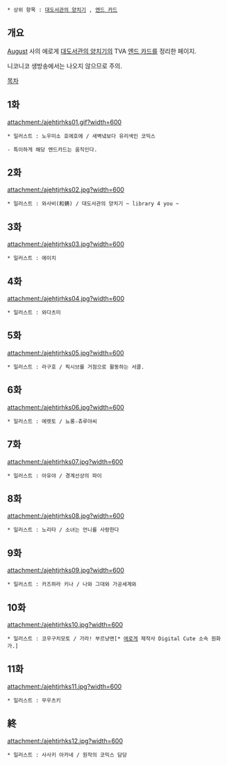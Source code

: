  * 상위 항목 : [[대도서관의 양치기]] , [[엔드 카드]]
== 개요 ==
[[August]] 사의 에로게 [[대도서관의 양치기]]의 TVA [[엔드 카드]]를 정리한 페이지. 

니코니코 생방송에서는 나오지 않으므로 주의.

[[목차]]
== 1화 ==

attachment:/ajehtjrhks01.gif?width=600

 * 일러스트 : 노우미소 호에호에 / 새벽녘보다 유리색인 코믹스

 - 특이하게 해당 엔드카드는 움직인다.

== 2화 ==

attachment:/ajehtjrhks02.jpg?width=600 

 * 일러스트 : 와사비(和錆) / 대도서관의 양치기 ~ library 4 you ~

== 3화 ==

attachment:/ajehtjrhks03.jpg?width=600

 * 일러스트 : 에이치

== 4화 ==

attachment:/ajehtjrhks04.jpg?width=600

 * 일러스트 : 와다츠미

== 5화 ==

attachment:/ajehtjrhks05.jpg?width=600

 * 일러스트 : 라구호 / 픽시브를 거점으로 활동하는 서클.

== 6화 ==

attachment:/ajehtjrhks06.jpg?width=600

 * 일러스트 : 에렛토 / 뇨롱☆츄루야씨

== 7화 ==

attachment:/ajehtjrhks07.jpg?width=600

 * 일러스트 : 아유야 / 경계선상의 파이

== 8화 ==

attachment:/ajehtjrhks08.jpg?width=600

 * 일러스트 : 노리타 / 소녀는 언니를 사랑한다

== 9화 ==

attachment:/ajehtjrhks09.jpg?width=600

 * 일러스트 : 카즈하라 키나 / 나와 그대와 가공세계와

== 10화 ==

attachment:/ajehtjrhks10.jpg?width=600

 * 일러스트 : 코우구치모토 / 가라! 부르냥맨[* [[에로게]] 제작사 Digital Cute 소속 원화가.]

== 11화 ==

attachment:/ajehtjrhks11.jpg?width=600

 * 일러스트 : 무우츠키

== 終 ==

attachment:/ajehtjrhks12.jpg?width=600

 * 일러스트 : 사사키 아카네 / 원작의 코믹스 담당
